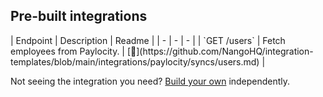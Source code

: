 
## Pre-built integrations

<AccordionGroup>


<Accordion title="Users">
| Endpoint | Description | Readme |
| - | - | - |
| `GET /users` | Fetch employees from Paylocity. | [🔗](https://github.com/NangoHQ/integration-templates/blob/main/integrations/paylocity/syncs/users.md) |
</Accordion>

</AccordionGroup>

<Tip>Not seeing the integration you need? [Build your own](https://docs.nango.dev/guides/custom-integrations/overview) independently.</Tip>
